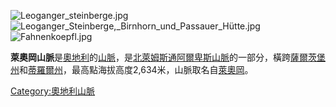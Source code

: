 [[Image:Leoganger_steinberge.jpg|right]]
[[Image:Leoganger_Steinberge,_Birnhorn_und_Passauer_Hütte.jpg|thumb]]
[[Image:Fahnenkoepfl.jpg|thumb]]

'''萊奧岡山脈'''是[[奧地利|奧地利]]的[[山脈|山脈]]，是[[北萊姆斯通阿爾卑斯山脈|北萊姆斯通阿爾卑斯山脈]]的一部分，橫跨[[薩爾茨堡州|薩爾茨堡州]]和[[蒂羅爾州|蒂羅爾州]]，最高點海拔高度2,634米，山脈取名自[[萊奧岡|萊奧岡]]。

{{Austria-geo-stub}}
[[Category:奧地利山脈|Category:奧地利山脈]]